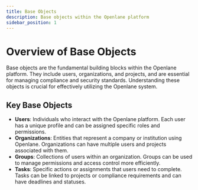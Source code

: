 ```yaml
---
title: Base Objects
description: Base objects within the Openlane platform
sidebar_position: 1
---
```


# Overview of Base Objects

Base objects are the fundamental building blocks within the Openlane platform. They include users, organizations, and projects, and are essential for managing compliance and security standards. Understanding these objects is crucial for effectively utilizing the Openlane system.
## Key Base Objects

- **Users**: Individuals who interact with the Openlane platform. Each user has a unique profile and can be assigned specific roles and permissions.
- **Organizations**: Entities that represent a company or institution using Openlane. Organizations can have multiple users and projects associated with them.
- **Groups**: Collections of users within an organization. Groups can be used to manage permissions and access control more efficiently.
- **Tasks**: Specific actions or assignments that users need to complete. Tasks can be linked to projects or compliance requirements and can have deadlines and statuses.
